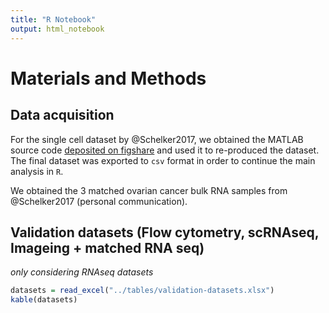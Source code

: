 ```yaml
---
title: "R Notebook"
output: html_notebook
---
```


# Materials and Methods

## Data acquisition
For the single cell dataset by @Schelker2017, we obtained the MATLAB source code [deposited on figshare](https://figshare.com/s/711d3fb2bd3288c8483a) and used it to re-produced the dataset. The final dataset was exported to `csv` format in order to continue the main analysis in `R`. 

We obtained the 3 matched ovarian cancer bulk RNA samples from @Schelker2017 (personal communication).


## Validation datasets (Flow cytometry, scRNAseq, Imageing + matched RNA seq)

*only considering RNAseq datasets* 

```r
datasets = read_excel("../tables/validation-datasets.xlsx")
kable(datasets)

```